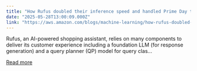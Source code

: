 ```yaml
---
title: "How Rufus doubled their inference speed and handled Prime Day traffic with AWS AI chips and parallel decoding"
date: "2025-05-28T13:00:09.000Z"
link: "https://aws.amazon.com/blogs/machine-learning/how-rufus-doubled-their-inference-speed-and-handled-prime-day-traffic-with-aws-ai-chips-and-parallel-decoding/"
---
```


Rufus, an AI-powered shopping assistant, relies on many components to deliver its customer experience including a foundation LLM (for response generation) and a query planner (QP) model for query clas...

[Read more](https://aws.amazon.com/blogs/machine-learning/how-rufus-doubled-their-inference-speed-and-handled-prime-day-traffic-with-aws-ai-chips-and-parallel-decoding/)

